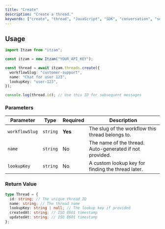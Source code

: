```yaml
---
title: "Create"
description: "Create a thread."
keywords: ["create", "thread", "JavaScript", "SDK", "conversation", "session"]
---
```


## Usage

```typescript
import Itzam from "itzam";

const itzam = new Itzam("YOUR_API_KEY");

const thread = await itzam.threads.create({
  workflowSlug: "customer-support",
  name: "Chat for user 123",
  lookupKey: "user-123",
});

console.log(thread.id); // Use this ID for subsequent messages
```

### Parameters

| Parameter      | Type     | Required | Description                                             |
| -------------- | -------- | -------- | ------------------------------------------------------- |
| `workflowSlug` | `string` | **Yes**  | The slug of the workflow this thread belongs to.        |
| `name`         | `string` | No       | The name of the thread. Auto-generated if not provided. |
| `lookupKey`    | `string` | No       | A custom lookup key for finding the thread later.       |

### Return Value

```typescript
type Thread = {
  id: string; // The unique thread ID
  name: string; // The thread name
  lookupKey: string | null; // The lookup key if provided
  createdAt: string; // ISO 8601 timestamp
  updatedAt: string; // ISO 8601 timestamp
};
```

